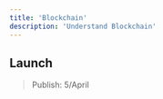 ---
title: 'Blockchain'
description: 'Understand Blockchain'
---

## Launch

> Publish: 5/April


